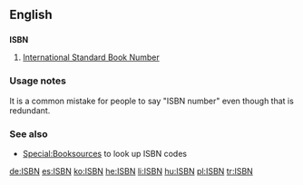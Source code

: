 ==English==

==={{initialism}}===
'''ISBN'''

# [[w:International Standard Book Number|International Standard Book Number]]

===Usage notes===
It is a common mistake for people to say "ISBN number" even though that is redundant.

===See also===
* [[Special:Booksources]] to look up ISBN codes

[[de:ISBN]]
[[es:ISBN]]
[[ko:ISBN]]
[[he:ISBN]]
[[li:ISBN]]
[[hu:ISBN]]
[[pl:ISBN]]
[[tr:ISBN]]